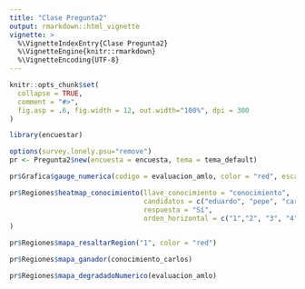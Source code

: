 ```yaml
---
title: "Clase Pregunta2"
output: rmarkdown::html_vignette
vignette: >
  %\VignetteIndexEntry{Clase Pregunta2}
  %\VignetteEngine{knitr::rmarkdown}
  %\VignetteEncoding{UTF-8}
---
```


```r
knitr::opts_chunk$set(
  collapse = TRUE,
  comment = "#>",
  fig.asp = .6, fig.width = 12, out.width="100%", dpi = 300
)
```

```r
library(encuestar)
```

```r
options(survey.lonely.psu="remove")
pr <- Pregunta2$new(encuesta = encuesta, tema = tema_default)
```

```r
pr$Grafica$gauge_numerica(codigo = evaluacion_amlo, color = "red", escala = c(0, 11), size_text_pct = 18)
```

```r
pr$Regiones$heatmap_conocimiento(llave_conocimiento = "conocimiento",
                                 candidatos = c("eduardo", "pepe", "carlos"),
                                 respuesta = "Sí",
                                 orden_horizontal = c("1","2", "3", "4", "5", "6")
)
```

```r
pr$Regiones$mapa_resaltarRegion("1", color = "red")
```

```r
pr$Regiones$mapa_ganador(conocimiento_carlos)
```

```r
pr$Regiones$mapa_degradadoNumerico(evaluacion_amlo)
```

